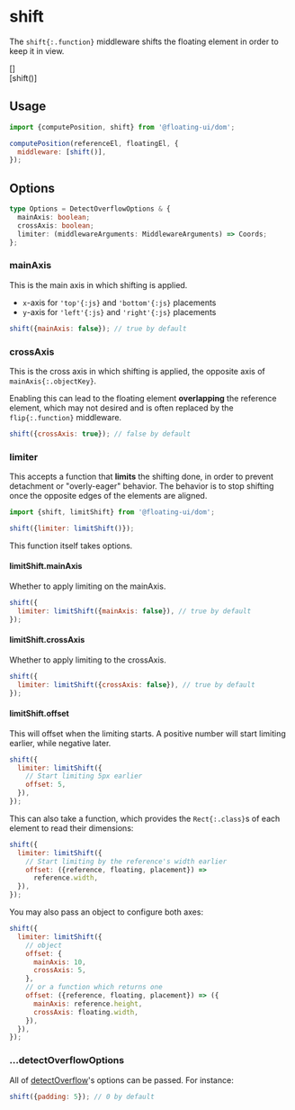 
# shift

The `shift{:.function}` middleware shifts the floating element in
order to keep it in view.

<div className="flex flex-col gap-4">
  <Chrome>
    <Floating
      content="Element wider than its reference"
    >
      <div className="grid place-items-center text-gray-50 w-32 h-32 bg-blue-600 font-mono">[]</div>
    </Floating>
  </Chrome>

  <Chrome>
    <Floating
      content="Element wider than its reference"
      middleware={[{name: 'shift'}]}
    >
      <div className="grid place-items-center text-gray-50 w-32 h-32 bg-blue-600 font-mono">[shift()]</div>
    </Floating>
  </Chrome>
</div>

## Usage

```js
import {computePosition, shift} from '@floating-ui/dom';

computePosition(referenceEl, floatingEl, {
  middleware: [shift()],
});
```

## Options

```ts
type Options = DetectOverflowOptions & {
  mainAxis: boolean;
  crossAxis: boolean;
  limiter: (middlewareArguments: MiddlewareArguments) => Coords;
};
```

### mainAxis

This is the main axis in which shifting is applied.

- `x`-axis for `'top'{:js}` and `'bottom'{:js}` placements
- `y`-axis for `'left'{:js}` and `'right'{:js}` placements

```js
shift({mainAxis: false}); // true by default
```

### crossAxis

This is the cross axis in which shifting is applied, the opposite
axis of `mainAxis{:.objectKey}`.

Enabling this can lead to the floating element **overlapping**
the reference element, which may not desired and is often
replaced by the `flip{:.function}` middleware.

```js
shift({crossAxis: true}); // false by default
```

### limiter

This accepts a function that **limits** the shifting done, in
order to prevent detachment or "overly-eager" behavior. The
behavior is to stop shifting once the opposite edges of the
elements are aligned.

```js
import {shift, limitShift} from '@floating-ui/dom';

shift({limiter: limitShift()});
```

This function itself takes options.

#### limitShift.mainAxis

Whether to apply limiting on the mainAxis.

```js
shift({
  limiter: limitShift({mainAxis: false}), // true by default
});
```

#### limitShift.crossAxis

Whether to apply limiting to the crossAxis.

```js
shift({
  limiter: limitShift({crossAxis: false}), // true by default
});
```

#### limitShift.offset

This will offset when the limiting starts. A positive number will
start limiting earlier, while negative later.

```js
shift({
  limiter: limitShift({
    // Start limiting 5px earlier
    offset: 5,
  }),
});
```

This can also take a function, which provides the
`Rect{:.class}`s of each element to read their dimensions:

```js
shift({
  limiter: limitShift({
    // Start limiting by the reference's width earlier
    offset: ({reference, floating, placement}) =>
      reference.width,
  }),
});
```

You may also pass an object to configure both axes:

```js
shift({
  limiter: limitShift({
    // object
    offset: {
      mainAxis: 10,
      crossAxis: 5,
    },
    // or a function which returns one
    offset: ({reference, floating, placement}) => ({
      mainAxis: reference.height,
      crossAxis: floating.width,
    }),
  }),
});
```

### ...detectOverflowOptions

All of [detectOverflow](/docs/detectOverflow#options)'s options
can be passed. For instance:

```js
shift({padding: 5}); // 0 by default
```
